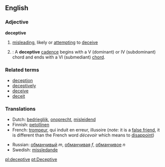 ==English==

===Adjective===
'''deceptive'''
# [[misleading]], likely or [[attempting]] to [[deceive]]
# {{music}}: A '''deceptive''' [[cadence]] begins with a V (dominant) or IV (subdominant) chord and ends with a VI (submediant) [[chord]].

===Related terms===
*[[deception]]
*[[deceptively]]
*[[deceive]]
*[[deceit]]

===Translations===
{{top}}
*Dutch: [[bedrieglijk]], [[onoprecht]], [[misleidend]]
*Finnish: [[petollinen]]
*French: [[trompeur]], qui induit en erreur, illusoire (''note'': it is a [[false friend]], it is different than the French word ''décevoir'' which means to [[disappoint]])
{{mid}}
*Russian: [[обманчивый]] ''m'', [[обманчивая]] ''f'', [[обманчивое]] ''n''
*Swedish: [[missledande]]
{{bottom}}

[[pl:deceptive]]
[[pt:Deceptive]]